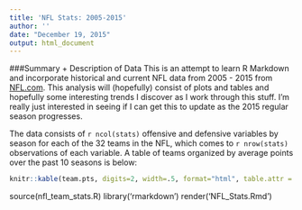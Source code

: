 ```yaml
---
title: 'NFL Stats: 2005-2015'
author: ''
date: "December 19, 2015"
output: html_document
---
```


###Summary + Description of Data
This is an attempt to learn R Markdown and incorporate historical and current NFL data from 2005 - 2015 from [NFL.com](http://www.nfl.com/stats/team). This analysis will (hopefully) consist of plots and tables and hopefully some interesting trends I discover as I work through this stuff. I'm really just interested in seeing if I can get this to update as the 2015 regular season progresses.


The data consists of `r ncol(stats)` offensive and defensive variables by season for each of the 32 teams in the NFL, which comes to `r nrow(stats)` observations of each variable. A table of teams organized by average points over the past 10 seasons is below:

```r
knitr::kable(team.pts, digits=2, width=.5, format="html", table.attr = "width=\"400\"")
```


source(nfl_team_stats.R)
library('rmarkdown')
render('NFL_Stats.Rmd')
